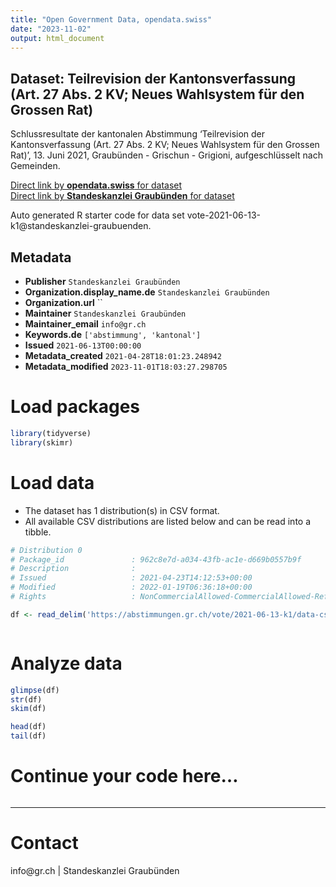 ```yaml
---
title: "Open Government Data, opendata.swiss"
date: "2023-11-02"
output: html_document
---
```


## Dataset: Teilrevision der Kantonsverfassung (Art. 27 Abs. 2 KV; Neues Wahlsystem für den Grossen Rat)

Schlussresultate der kantonalen Abstimmung 'Teilrevision der Kantonsverfassung (Art. 27 Abs. 2 KV; Neues Wahlsystem für den Grossen Rat)', 13. Juni 2021, Graubünden - Grischun - Grigioni, aufgeschlüsselt nach Gemeinden.

[Direct link by **opendata.swiss** for dataset](https://opendata.swiss/de/dataset/teilrevision-der-kantonsverfassung-art-27-abs-2-kv-neues-wahlsystem-fur-den-grossen-rat)<br>
[Direct link by **Standeskanzlei Graubünden** for dataset](https://abstimmungen.gr.ch/vote/2021-06-13-k1/data)

Auto generated R starter code for data set vote-2021-06-13-k1@standeskanzlei-graubuenden.

## Metadata

- **Publisher** `Standeskanzlei Graubünden`
- **Organization.display_name.de** `Standeskanzlei Graubünden`
- **Organization.url** ``
- **Maintainer** `Standeskanzlei Graubünden`
- **Maintainer_email** `info@gr.ch`
- **Keywords.de** `['abstimmung', 'kantonal']`
- **Issued** `2021-06-13T00:00:00`
- **Metadata_created** `2021-04-28T18:01:23.248942`
- **Metadata_modified** `2023-11-01T18:03:27.298705`


# Load packages

```r

library(tidyverse)
library(skimr)

```

# Load data

-   The dataset has 1 distribution(s) in CSV format.
-   All available CSV distributions are listed below and can be read into a tibble.

```r

# Distribution 0
# Package_id               : 962c8e7d-a034-43fb-ac1e-d669b0557b9f
# Description              : 
# Issued                   : 2021-04-23T14:12:53+00:00
# Modified                 : 2022-01-19T06:36:18+00:00
# Rights                   : NonCommercialAllowed-CommercialAllowed-ReferenceRequired

df <- read_delim('https://abstimmungen.gr.ch/vote/2021-06-13-k1/data-csv')



```

# Analyze data

```r

glimpse(df)
str(df)
skim(df)

head(df)
tail(df)

```

# Continue your code here...

```r

```

------------------------------------------------------------------------

# Contact

info@gr.ch | Standeskanzlei Graubünden
